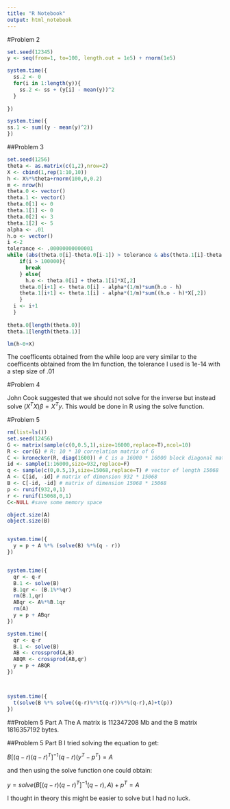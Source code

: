 ```yaml
---
title: "R Notebook"
output: html_notebook
---
```




#Problem 2
```r
set.seed(12345)
y <- seq(from=1, to=100, length.out = 1e5) + rnorm(1e5)
```




```r
system.time({
  ss.2 <- 0
  for(i in 1:length(y)){
    ss.2 <- ss + (y[i] - mean(y))^2
  }
  
})

system.time({
ss.1 <- sum((y - mean(y)^2))  
})
```


##Problem 3 
```r
set.seed(1256)
theta <- as.matrix(c(1,2),nrow=2)
X <- cbind(1,rep(1:10,10))
h <- X%*%theta+rnorm(100,0,0.2)
m <- nrow(h)
theta.0 <- vector()
theta.1 <- vector()
theta.0[1] <- 0
theta.1[1] <- 0
theta.0[2] <- 3
theta.1[2] <- 5
alpha <- .01
h.o <- vector()
i <-2
tolerance <- .00000000000001
while (abs(theta.0[i]-theta.0[i-1]) > tolerance & abs(theta.1[i]-theta.1[i-1]) > tolerance) {
    if(i > 100000){
      break
    } else{
      h.o <- theta.0[i] + theta.1[i]*X[,2]   
    theta.0[i+1] <- theta.0[i] - alpha*(1/m)*sum(h.o - h)
    theta.1[i+1] <- theta.1[i] - alpha*(1/m)*sum((h.o - h)*X[,2])
    }
  i <- i+1
  }
  
theta.0[length(theta.0)]
theta.1[length(theta.1)]
```

```r
lm(h~0+X)
```


The coefficents obtained from the while loop are very similar to the coefficents obtained from the lm function, the tolerance I used is 1e-14 with a step size of .01

#Problem 4

John Cook suggested that we should not solve for the inverse but instead solve $(X^TX)\beta = X^Ty$. This would be done in R using the solve function.


#Problem 5
```r
rm(list=ls())
set.seed(12456) 
G <- matrix(sample(c(0,0.5,1),size=16000,replace=T),ncol=10)
R <- cor(G) # R: 10 * 10 correlation matrix of G
C <- kronecker(R, diag(1600)) # C is a 16000 * 16000 block diagonal matrix
id <- sample(1:16000,size=932,replace=F)
q <- sample(c(0,0.5,1),size=15068,replace=T) # vector of length 15068
A <- C[id, -id] # matrix of dimension 932 * 15068
B <- C[-id, -id] # matrix of dimension 15068 * 15068
p <- runif(932,0,1)
r <- runif(15068,0,1)
C<-NULL #save some memory space

object.size(A)
object.size(B)


system.time({
  y = p + A %*% (solve(B) %*%(q - r))
})


system.time({
  qr <- q-r
  B.1 <- solve(B)
  B.1qr <- (B.1%*%qr)
  rm(B.1,qr)
  ABqr <- A%*%B.1qr
  rm(A)
  y = p + ABqr
})

system.time({
  qr <- q-r
  B.1 <- solve(B)
  AB <- crossprod(A,B)
  ABQR <- crossprod(AB,qr)
  y = p + ABQR
})



system.time({
  t(solve(B %*% solve((q-r)%*%t(q-r))%*%(q-r),A)+t(p))
})
```
##Problem 5 Part A
The A matrix is 112347208 Mb and the B matrix 1816357192 bytes.

##Problem 5 Part B
I tried solving the equation to get:

$B[(q-r)(q-r)^T]^{-1}(q-r)(y^T-p^T) = A$

and then using the solve function one could obtain:

$y = solve(B[(q-r)(q-r)^T]^{-1}(q-r),A)+p^T = A$

I thought in theory this might be easier to solve but I had no luck.



